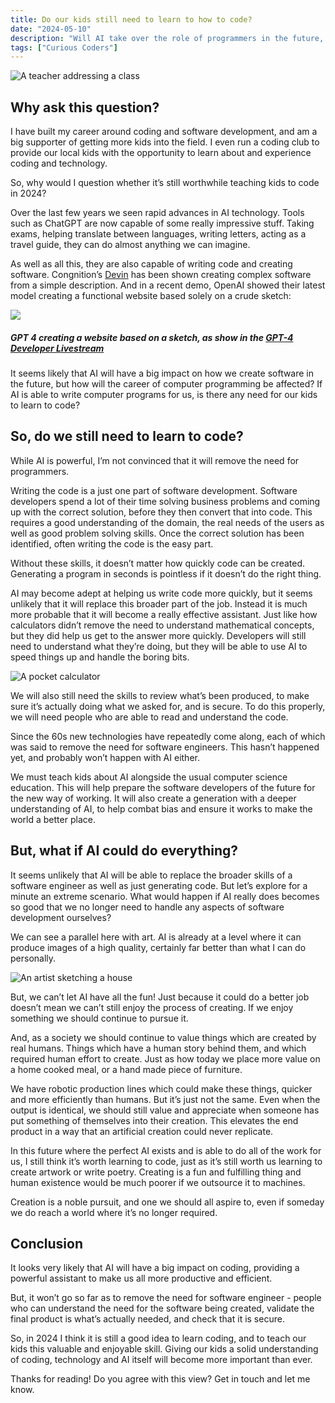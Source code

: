 ```yaml
---
title: Do our kids still need to learn to how to code?
date: "2024-05-10"
description: "Will AI take over the role of programmers in the future, or is it still worthwhile teaching kids how to code?"
tags: ["Curious Coders"]
---
```


![A teacher addressing a class](teacher.jpeg)

## Why ask this question?

I have built my career around coding and software development, and am a big supporter of getting more kids into the field. I even run a coding club to provide our local kids with the opportunity to learn about and experience coding and technology.

So, why would I question whether it’s still worthwhile teaching kids to code in 2024?

Over the last few years we seen rapid advances in AI technology. Tools such as ChatGPT are now capable of some really impressive stuff. Taking exams, helping translate between languages, writing letters, acting as a travel guide, they can do almost anything we can imagine.

As well as all this, they are also capable of writing code and creating software. Congnition’s [Devin](https://www.cognition-labs.com/introducing-devin) has been shown creating complex software from a simple description. And in a recent demo, OpenAI showed their latest model creating a functional website based solely on a crude sketch:

![](gpt4.webp)
##### GPT 4 creating a website based on a sketch, as show in the [GPT-4 Developer Livestream](https://www.youtube.com/live/outcGtbnMuQ?si=M7go0_f5PzsdADNj&t=976)

It seems likely that AI will have a big impact on how we create software in the future, but how will the career of computer programming be affected? If AI is able to write computer programs for us, is there any need for our kids to learn to code?

## So, do we still need to learn to code?

While AI is powerful, I’m not convinced that it will remove the need for programmers.

Writing the code is a just one part of software development. Software developers spend a lot of their time solving business problems and coming up with the correct solution, before they then convert that into code. This requires a good understanding of the domain, the real needs of the users as well as good problem solving skills. Once the correct solution has been identified, often writing the code is the easy part.

Without these skills, it doesn’t matter how quickly code can be created. Generating a program in seconds is pointless if it doesn’t do the right thing.

AI may become adept at helping us write code more quickly, but it seems unlikely that it will replace this broader part of the job. Instead it is much more probable that it will become a really effective assistant. Just like how calculators didn’t remove the need to understand mathematical concepts, but they did help us get to the answer more quickly. Developers will still need to understand what they’re doing, but they will be able to use AI to speed things up and handle the boring bits.

![A pocket calculator](calculator.jpeg)

We will also still need the skills to review what’s been produced, to make sure it’s actually doing what we asked for, and is secure. To do this properly, we will need people who are able to read and understand the code.

Since the 60s new technologies have repeatedly come along, each of which was said to remove the need for software engineers. This hasn’t happened yet, and probably won’t happen with AI either.

We must teach kids about AI alongside the usual computer science education. This will help prepare the software developers of the future for the new way of working. It will also create a generation with a deeper understanding of AI, to help combat bias and ensure it works to make the world a better place.

## But, what if AI could do everything?

It seems unlikely that AI will be able to replace the broader skills of a software engineer as well as just generating code. But let’s explore for a minute an extreme scenario. What would happen if AI really does becomes so good that we no longer need to handle any aspects of software development ourselves?

We can see a parallel here with art. AI is already at a level where it can produce images of a high quality, certainly far better than what I can do personally.

![An artist sketching a house](artist.jpeg)

But, we can’t let AI have all the fun! Just because it could do a better job doesn’t mean we can’t still enjoy the process of creating. If we enjoy something we should continue to pursue it.

And, as a society we should continue to value things which are created by real humans. Things which have a human story behind them, and which required human effort to create. Just as how today we place more value on a home cooked meal, or a hand made piece of furniture.

We have robotic production lines which could make these things, quicker and more efficiently than humans. But it’s just not the same. Even when the output is identical, we should still value and appreciate when someone has put something of themselves into their creation. This elevates the end product in a way that an artificial creation could never replicate.

In this future where the perfect AI exists and is able to do all of the work for us, I still think it’s worth learning to code, just as it’s still worth us learning to create artwork or write poetry. Creating is a fun and fulfilling thing and human existence would be much poorer if we outsource it to machines.

Creation is a noble pursuit, and one we should all aspire to, even if someday we do reach a world where it’s no longer required.

## Conclusion

It looks very likely that AI will have a big impact on coding, providing a powerful assistant to make us all more productive and efficient.

But, it won’t go so far as to remove the need for software engineer - people who can understand the need for the software being created, validate the final product is what’s actually needed, and check that it is secure.

So, in 2024 I think it is still a good idea to learn coding, and to teach our kids this valuable and enjoyable skill. Giving our kids a solid understanding of coding, technology and AI itself will become more important than ever.

Thanks for reading! Do you agree with this view? Get in touch and let me know.